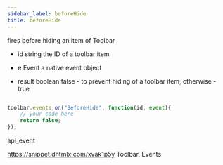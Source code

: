 ```yaml
---
sidebar_label: beforeHide
title: beforeHide
---
```



          


<Short>

fires before hiding an item of Toolbar


</Short>



- id 		string		the ID of a toolbar item
- e         Event       a native event object


- result        boolean     false - to prevent hiding of a toolbar item, otherwise - true

~~~js

toolbar.events.on("BeforeHide", function(id, event){
    // your code here
    return false;
});


~~~
 api_event

<Descr>



</Descr>


 https://snippet.dhtmlx.com/xvak1p5y	Toolbar. Events